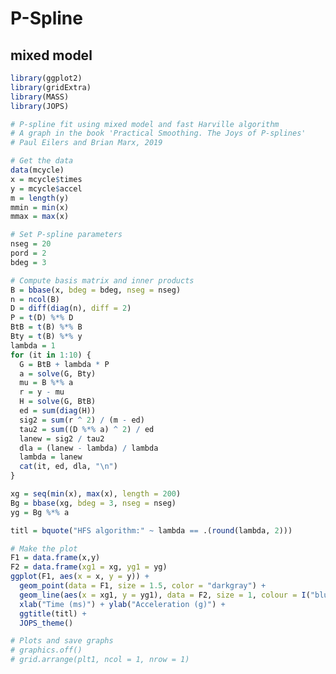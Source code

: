 # P-Spline

## mixed model

```r
library(ggplot2)
library(gridExtra)
library(MASS)
library(JOPS)
```

```r
# P-spline fit using mixed model and fast Harville algorithm
# A graph in the book 'Practical Smoothing. The Joys of P-splines'
# Paul Eilers and Brian Marx, 2019

# Get the data
data(mcycle)
x = mcycle$times
y = mcycle$accel
m = length(y)
mmin = min(x)
mmax = max(x)

# Set P-spline parameters
nseg = 20
pord = 2
bdeg = 3

# Compute basis matrix and inner products
B = bbase(x, bdeg = bdeg, nseg = nseg)
n = ncol(B)
D = diff(diag(n), diff = 2)
P = t(D) %*% D
BtB = t(B) %*% B
Bty = t(B) %*% y
lambda = 1
for (it in 1:10) {
  G = BtB + lambda * P
  a = solve(G, Bty)
  mu = B %*% a
  r = y - mu
  H = solve(G, BtB)
  ed = sum(diag(H))
  sig2 = sum(r ^ 2) / (m - ed)
  tau2 = sum((D %*% a) ^ 2) / ed
  lanew = sig2 / tau2
  dla = (lanew - lambda) / lambda
  lambda = lanew
  cat(it, ed, dla, "\n")
}

xg = seq(min(x), max(x), length = 200)
Bg = bbase(xg, bdeg = 3, nseg = nseg)
yg = Bg %*% a

titl = bquote("HFS algorithm:" ~ lambda == .(round(lambda, 2)))

# Make the plot
F1 = data.frame(x,y)
F2 = data.frame(xg1 = xg, yg1 = yg)
ggplot(F1, aes(x = x, y = y)) +
  geom_point(data = F1, size = 1.5, color = "darkgray") +
  geom_line(aes(x = xg1, y = yg1), data = F2, size = 1, colour = I("blue"), lty = 1) +
  xlab("Time (ms)") + ylab("Acceleration (g)") +
  ggtitle(titl) +
  JOPS_theme()

# Plots and save graphs
# graphics.off()
# grid.arrange(plt1, ncol = 1, nrow = 1)
```
